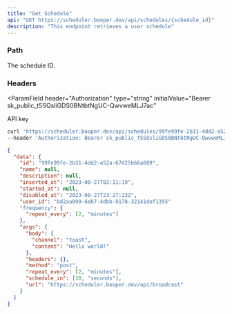 ```yaml
---
title: "Get Schedule"
api: "GET https://scheduler.booper.dev/api/schedules/{schedule_id}"
description: "This endpoint retrieves a user schedule"
---
```


### Path

<ParamField path="schedule_id" type="string" required>
  The schedule ID.
</ParamField>

### Headers

<ParamField
  header="Authorization"
  type="string"
  initialValue="Bearer sk_public_t5SQsliGDS0BNtbtNgUC-QwvweMLJ7ac"
>
  API key
</ParamField>

<RequestExample>

```bash Example Request
curl 'https://scheduler.booper.dev/api/schedules/99fe99fe-2b31-4dd2-a52a-67d25b66a609' \
--header 'Authorization: Bearer sk_public_t5SQsliGDS0BNtbtNgUC-QwvweMLJ7ac'
```

</RequestExample>

<ResponseExample>

```json Response
{
  "data": {
    "id": "99fe99fe-2b31-4dd2-a52a-67d25b66a609",
    "name": null,
    "description": null,
    "inserted_at": "2023-08-27T02:11:19",
    "started_at": null,
    "disabled_at": "2023-08-27T23:27:23Z",
    "user_id": "bd2aa099-6eb7-4dbb-9178-32141def1355"
    "frequency": {
      "repeat_every": [2, "minutes"]
    },
    "args": {
      "body": {
        "channel": "toast",
        "content": "Hello world!"
      },
      "headers": {},
      "method": "post",
      "repeat_every": [2, "minutes"],
      "schedule_in": [30, "seconds"],
      "url": "https://scheduler.booper.dev/api/broadcast"
    }
  }
}
```

</ResponseExample>

